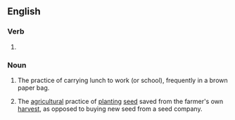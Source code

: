 ==English==

===Verb===
{{head|en|verb form}}

# {{present participle of|en|brown bag|nocat=1}}

===Noun===
{{en-noun|-}}

# The practice of carrying lunch to work (or school), frequently in a brown paper bag.
# {{lb|en|agriculture}} The [[agricultural]] practice of [[plant]]ing [[seed]] saved from the farmer's own [[harvest]], as opposed to buying new seed from a seed company.